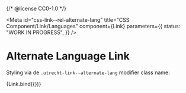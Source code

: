{/* @license CC0-1.0 */}


<Meta
  id="css-link--rel-alternate-lang"
  title="CSS Component/Link/Languages"
  component={Link}
  parameters={{
    status: "WORK IN PROGRESS",
  }}
/>

# Alternate Language Link

Styling via de `.utrecht-link--alternate-lang` modifier class name:

<Canvas>
  <Story
    name="Alternate"
    args={{
      rel: "alternate",
      hrefLang: "en",
      lang: "en",
      textContent: "EN",
      ariaLabel: "This page in English",
    }}
  >
    {Link.bind({})}
  </Story>
</Canvas>
